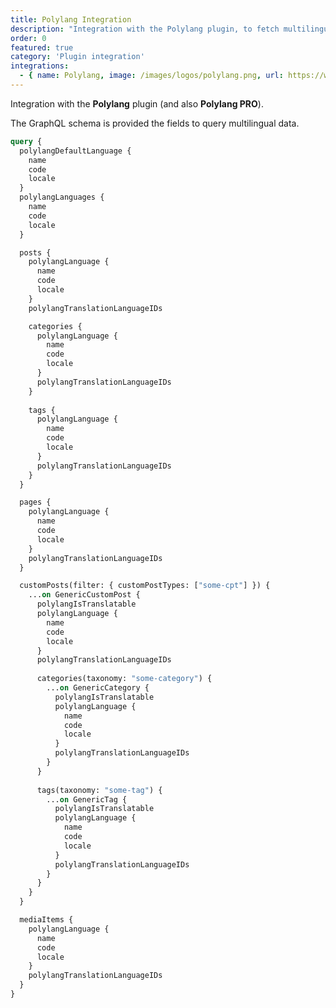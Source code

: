 ```yaml
---
title: Polylang Integration
description: "Integration with the Polylang plugin, to fetch multilingual data."
order: 0
featured: true
category: 'Plugin integration'
integrations: 
  - { name: Polylang, image: /images/logos/polylang.png, url: https://wordpress.org/plugins/polylang/ }
---
```


Integration with the **Polylang** plugin (and also **Polylang PRO**).

The GraphQL schema is provided the fields to query multilingual data.

```graphql
query {
  polylangDefaultLanguage {
    name
    code
    locale
  }
  polylangLanguages {
    name
    code
    locale
  }

  posts {
    polylangLanguage {
      name
      code
      locale
    }
    polylangTranslationLanguageIDs

    categories {
      polylangLanguage {
        name
        code
        locale
      }
      polylangTranslationLanguageIDs
    }
    
    tags {
      polylangLanguage {
        name
        code
        locale
      }
      polylangTranslationLanguageIDs
    }
  }

  pages {
    polylangLanguage {
      name
      code
      locale
    }
    polylangTranslationLanguageIDs
  }

  customPosts(filter: { customPostTypes: ["some-cpt"] }) {
    ...on GenericCustomPost {
      polylangIsTranslatable
      polylangLanguage {
        name
        code
        locale
      }
      polylangTranslationLanguageIDs
      
      categories(taxonomy: "some-category") {
        ...on GenericCategory {
          polylangIsTranslatable
          polylangLanguage {
            name
            code
            locale
          }
          polylangTranslationLanguageIDs
        }
      }
      
      tags(taxonomy: "some-tag") {
        ...on GenericTag {
          polylangIsTranslatable
          polylangLanguage {
            name
            code
            locale
          }
          polylangTranslationLanguageIDs
        }
      }
    }
  }

  mediaItems {
    polylangLanguage {
      name
      code
      locale
    }
    polylangTranslationLanguageIDs
  }
}
```
